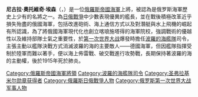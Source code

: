 {{unreferenced|time=2015-01-01T13:49:04+00:00}}
{{Infobox military person
|name=尼古拉·奧托維奇·埃森<br />{{lang|ru|Никола́й О́ттович фон Э́ссен}}
|birth_date= 1860年12月11日
|death_date= {{death date and age|1915|5|7|1860|12|11|df=y}}
|image=Fon Essen NO.jpg
|caption=埃森上將（1915年）
|nickname=
|birth_place= {{flag|Russian Empire|1858}}[[聖彼得堡|聖彼得堡]]
|death_place=  {{flag|Russian Empire|1914}}[[塔林|塔林]]
|allegiance= {{flag|Russian Empire|1914}}
|branch= {{navy|Russian Empire|name=俄羅斯帝國海軍}}
|serviceyears= 1880-1915
|rank=海軍上將
|unit=諾維克號巡邏艦<br>魯里克號裝甲巡洋艦<br>塞瓦斯托波爾號戰艦
|commands=[[波羅的海艦隊|波羅的海艦隊]]
|battles=[[日俄戰爭|日俄戰爭]]<br>[[第一次世界大战|第一次世界大战]]
|awards=第四級[[聖喬治勳章|聖喬治勳章]]
|relations=
|laterwork=
}}

'''尼古拉·奧托維奇·埃森'''（{{lang-ru|'''Никола́й О́ттович фон Э́ссен'''}}，{{bd|1860年|12月11日|1915年|5月7日|catIdx=Эссен, Николай Оттович фон}}）是一位[[俄羅斯帝國海軍|俄羅斯帝國海軍]]上將，被認為是俄罗斯海軍歷史上少有的名將之一。為[[日俄戰爭|日俄戰爭]]中少數表現優異的艦長，並在戰後積極改革近乎損失殆盡的俄國海軍，包括改進砲術、海上通信方式以及對潛艇與水上飛機的崛起有所認識，為了將俄國海軍現代化也創立喀琅施塔得的海軍院校，強調戰術的優越性以及維持部隊士氣之重要性，於[[第一次世界大战|第一次世界大战]]爆發時擔任[[波羅的海艦隊|波羅的海艦隊]]司令，主張主動以艦隊決戰方式消滅波羅的海的主要敵人——德國海軍，但因艦隊指揮受制於陸軍而難以著手，便以海上佈雷戰、破交戰進行攻勢戰，長期保持著波羅的海的主動權，後於1915年死於肺炎。

{{Authority control}}
[[Category:俄羅斯帝國海軍將領|Category:俄羅斯帝國海軍將領]]
[[Category:波羅的海艦隊司令|Category:波羅的海艦隊司令]]
[[Category:圣弗拉基米尔勋章获得者|Category:圣弗拉基米尔勋章获得者]]
[[Category:俄羅斯日俄戰爭人物|Category:俄羅斯日俄戰爭人物]]
[[Category:俄罗斯第一次世界大战军事人物|Category:俄罗斯第一次世界大战军事人物]]